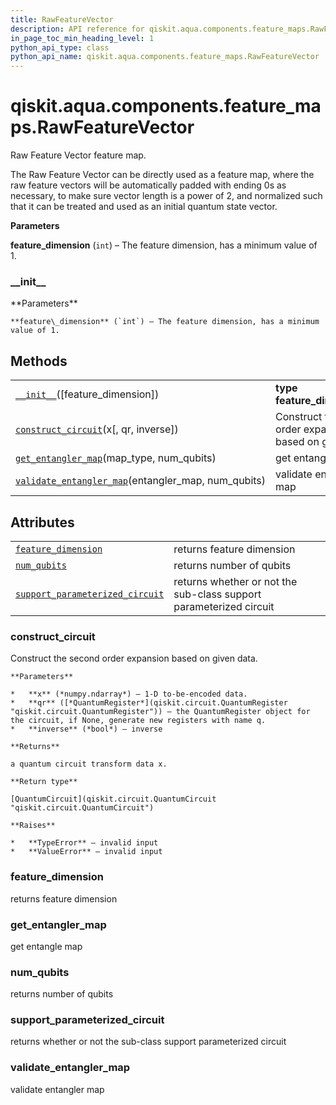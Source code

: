 ```yaml
---
title: RawFeatureVector
description: API reference for qiskit.aqua.components.feature_maps.RawFeatureVector
in_page_toc_min_heading_level: 1
python_api_type: class
python_api_name: qiskit.aqua.components.feature_maps.RawFeatureVector
---
```


<span id="qiskit-aqua-components-feature-maps-rawfeaturevector" />

# qiskit.aqua.components.feature\_maps.RawFeatureVector

<Class id="qiskit.aqua.components.feature_maps.RawFeatureVector" isDedicatedPage={true} github="https://github.com/qiskit-community/qiskit-aqua/tree/stable/0.8/qiskit/aqua/components/feature_maps/raw_feature_vector.py" signature="RawFeatureVector(feature_dimension=2)" modifiers="class">
  Raw Feature Vector feature map.

  The Raw Feature Vector can be directly used as a feature map, where the raw feature vectors will be automatically padded with ending 0s as necessary, to make sure vector length is a power of 2, and normalized such that it can be treated and used as an initial quantum state vector.

  **Parameters**

  **feature\_dimension** (`int`) – The feature dimension, has a minimum value of 1.

  ### \_\_init\_\_

  <Function id="qiskit.aqua.components.feature_maps.RawFeatureVector.__init__" signature="__init__(feature_dimension=2)">
    **Parameters**

    **feature\_dimension** (`int`) – The feature dimension, has a minimum value of 1.
  </Function>

  ## Methods

  |                                                                                                                                                                                                                     |                                                           |
  | ------------------------------------------------------------------------------------------------------------------------------------------------------------------------------------------------------------------- | --------------------------------------------------------- |
  | [`__init__`](#qiskit.aqua.components.feature_maps.RawFeatureVector.__init__ "qiskit.aqua.components.feature_maps.RawFeatureVector.__init__")(\[feature\_dimension])                                                 | **type feature\_dimension**`int`                          |
  | [`construct_circuit`](#qiskit.aqua.components.feature_maps.RawFeatureVector.construct_circuit "qiskit.aqua.components.feature_maps.RawFeatureVector.construct_circuit")(x\[, qr, inverse])                          | Construct the second order expansion based on given data. |
  | [`get_entangler_map`](#qiskit.aqua.components.feature_maps.RawFeatureVector.get_entangler_map "qiskit.aqua.components.feature_maps.RawFeatureVector.get_entangler_map")(map\_type, num\_qubits)                     | get entangle map                                          |
  | [`validate_entangler_map`](#qiskit.aqua.components.feature_maps.RawFeatureVector.validate_entangler_map "qiskit.aqua.components.feature_maps.RawFeatureVector.validate_entangler_map")(entangler\_map, num\_qubits) | validate entangler map                                    |

  ## Attributes

  |                                                                                                                                                                                                             |                                                                    |
  | ----------------------------------------------------------------------------------------------------------------------------------------------------------------------------------------------------------- | ------------------------------------------------------------------ |
  | [`feature_dimension`](#qiskit.aqua.components.feature_maps.RawFeatureVector.feature_dimension "qiskit.aqua.components.feature_maps.RawFeatureVector.feature_dimension")                                     | returns feature dimension                                          |
  | [`num_qubits`](#qiskit.aqua.components.feature_maps.RawFeatureVector.num_qubits "qiskit.aqua.components.feature_maps.RawFeatureVector.num_qubits")                                                          | returns number of qubits                                           |
  | [`support_parameterized_circuit`](#qiskit.aqua.components.feature_maps.RawFeatureVector.support_parameterized_circuit "qiskit.aqua.components.feature_maps.RawFeatureVector.support_parameterized_circuit") | returns whether or not the sub-class support parameterized circuit |

  ### construct\_circuit

  <Function id="qiskit.aqua.components.feature_maps.RawFeatureVector.construct_circuit" signature="construct_circuit(x, qr=None, inverse=False)">
    Construct the second order expansion based on given data.

    **Parameters**

    *   **x** (*numpy.ndarray*) – 1-D to-be-encoded data.
    *   **qr** ([*QuantumRegister*](qiskit.circuit.QuantumRegister "qiskit.circuit.QuantumRegister")) – the QuantumRegister object for the circuit, if None, generate new registers with name q.
    *   **inverse** (*bool*) – inverse

    **Returns**

    a quantum circuit transform data x.

    **Return type**

    [QuantumCircuit](qiskit.circuit.QuantumCircuit "qiskit.circuit.QuantumCircuit")

    **Raises**

    *   **TypeError** – invalid input
    *   **ValueError** – invalid input
  </Function>

  ### feature\_dimension

  <Function id="qiskit.aqua.components.feature_maps.RawFeatureVector.feature_dimension" signature="feature_dimension" modifiers="property">
    returns feature dimension
  </Function>

  ### get\_entangler\_map

  <Function id="qiskit.aqua.components.feature_maps.RawFeatureVector.get_entangler_map" signature="get_entangler_map(map_type, num_qubits)" modifiers="static">
    get entangle map
  </Function>

  ### num\_qubits

  <Function id="qiskit.aqua.components.feature_maps.RawFeatureVector.num_qubits" signature="num_qubits" modifiers="property">
    returns number of qubits
  </Function>

  ### support\_parameterized\_circuit

  <Function id="qiskit.aqua.components.feature_maps.RawFeatureVector.support_parameterized_circuit" signature="support_parameterized_circuit" modifiers="property">
    returns whether or not the sub-class support parameterized circuit
  </Function>

  ### validate\_entangler\_map

  <Function id="qiskit.aqua.components.feature_maps.RawFeatureVector.validate_entangler_map" signature="validate_entangler_map(entangler_map, num_qubits)" modifiers="static">
    validate entangler map
  </Function>
</Class>

